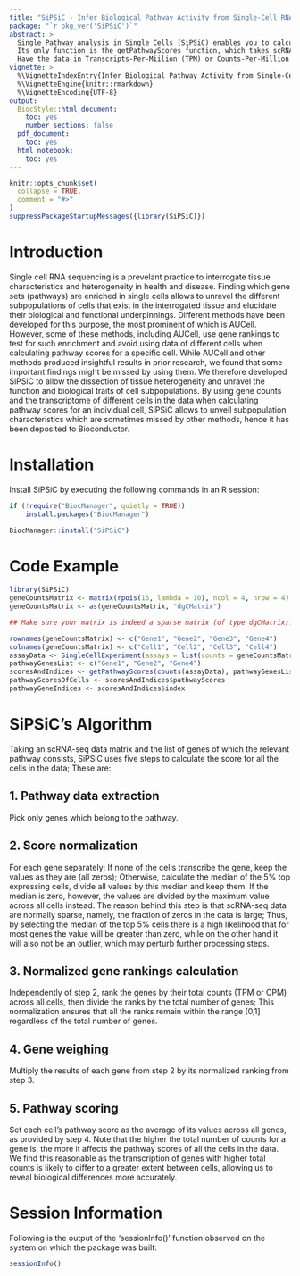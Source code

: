 ```yaml
---
title: "SiPSiC - Infer Biological Pathway Activity from Single-Cell RNA-Seq Data"
package: "`r pkg_ver('SiPSiC')`"
abstract: >
  Single Pathway analysis in Single Cells (SiPSiC) enables you to calculate a per-cell score for a biological pathway of your choice from single-cell RNA-seq (scRNA-seq) data. 
  Its only function is the getPathwayScores function, which takes scRNA-seq data and an array containing the names of the genes comprising the relevant biological pathway, and calculates pathway scores for each cell in the data. 
  Have the data in Transcripts-Per-Miilion (TPM) or Counts-Per-Million (CPM) units for best results.
vignette: >
  %\VignetteIndexEntry{Infer Biological Pathway Activity from Single-Cell RNA-Seq Data}
  %\VignetteEngine{knitr::rmarkdown}
  %\VignetteEncoding{UTF-8}
output: 
  BiocStyle::html_document:
    toc: yes
    number_sections: false
  pdf_document:
    toc: yes
  html_notebook:
    toc: yes
---
```


```r
knitr::opts_chunk$set(
  collapse = TRUE,
  comment = "#>"
)
suppressPackageStartupMessages({library(SiPSiC)})
```

# Introduction
Single cell RNA sequencing is a prevelant practice to interrogate tissue characteristics and heterogeneity in health and disease. Finding which gene sets (pathways) are enriched in single cells allows to unravel
the different subpopulations of cells that exist in the interrogated tissue and elucidate their biological and functional underpinnings. Different methods have been developed for this purpose, the most prominent 
of which is AUCell. However, some of these methods, including AUCell, use gene rankings to test for such enrichment and avoid using data of different cells when calculating pathway scores for a specific cell. 
While AUCell and other methods produced insightful results in prior research, we found that some important findings might be missed by using them. We therefore developed SiPSiC to allow the dissection of tissue 
heterogeneity and unravel the function and biological traits of cell subpopulations. By using gene counts and the transcriptome of different cells in the data when calculating pathway scores for an individual cell, 
SiPSiC allows to unveil subpopulation characteristics which are sometimes missed by other methods, hence it has been deposited to Bioconductor.  

# Installation
Install SiPSiC by executing the following commands in an R session:

```r
if (!require("BiocManager", quietly = TRUE))
    install.packages("BiocManager")

BiocManager::install("SiPSiC")
```

# Code Example
```r
library(SiPSiC)
geneCountsMatrix <- matrix(rpois(16, lambda = 10), ncol = 4, nrow = 4)
geneCountsMatrix <- as(geneCountsMatrix, "dgCMatrix")

## Make sure your matrix is indeed a sparse matrix (of type dgCMatrix)! 

rownames(geneCountsMatrix) <- c("Gene1", "Gene2", "Gene3", "Gene4")
colnames(geneCountsMatrix) <- c("Cell1", "Cell2", "Cell3", "Cell4")
assayData <- SingleCellExperiment(assays = list(counts = geneCountsMatrix))
pathwayGenesList <- c("Gene1", "Gene2", "Gene4")
scoresAndIndices <- getPathwayScores(counts(assayData), pathwayGenesList)
pathwayScoresOfCells <- scoresAndIndices$pathwayScores
pathwayGeneIndices <- scoresAndIndices$index
```
# SiPSiC's Algorithm
Taking an scRNA-seq data matrix and the list of genes of which the relevant pathway consists, SiPSiC uses five steps to calculate the score for all the cells in the data; These are:

## 1. Pathway data extraction 
Pick only genes which belong to the pathway.

## 2. Score normalization 
For each gene separately: If none of the cells transcribe the gene, keep the values as they are (all zeros); Otherwise, calculate the median of the 5% top expressing cells, divide all values by this median and keep them. If the median is zero, however, the values are divided by the maximum value across all cells instead.
The reason behind this step is that scRNA-seq data are normally sparse, namely, the fraction of zeros in the data is large; Thus, by selecting the median of the top 5% cells there is a high likelihood that for most genes the value will be greater than zero, while on the other hand it will also not be an outlier, which may perturb further processing steps.

## 3. Normalized gene rankings calculation
Independently of step 2, rank the genes by their total counts (TPM or CPM) across all cells, then divide the ranks by the total number of genes; This normalization ensures that all the ranks remain within the range (0,1] regardless of the total number of genes.

## 4. Gene weighing
Multiply the results of each gene from step 2 by its normalized ranking from step 3.

## 5. Pathway scoring
Set each cell’s pathway score as the average of its values across all genes, as provided by step 4. Note that the higher the total number of counts for a gene is, the more it affects the pathway scores of all the cells in the data. We find this reasonable as the transcription of genes with higher total counts is likely to differ to a greater extent between cells, allowing us to reveal biological differences more accurately.


# Session Information
Following is the output of the 'sessionInfo()' function observed on the system on which the package was built:
```r
sessionInfo()
```